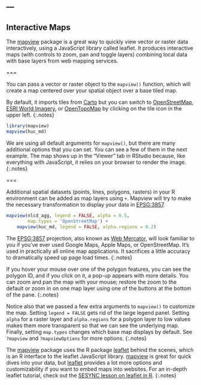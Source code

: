 ---
---

## Interactive Maps

The [mapview][mapview] package is a great way to quickly view vector or 
raster data interactively, using a JavaScript library called leaflet. 
It produces interactive maps (with controls to zoom, pan and toggle
layers) combining local data with base layers from web mapping services.

===

You can pass a vector or raster object to the `mapview()` function, which will create a map
centered over your spatial object over a base tiled map.

By default, it imports tiles from [Carto](https://carto.com/help/building-maps/basemap-list/)
but you can switch to [OpenStreetMap](https://www.openstreetmap.org), 
[ESRI World Imagery](https://www.arcgis.com/home/item.html?id=10df2279f9684e4a9f6a7f08febac2a9), 
or [OpenTopoMap](https://wiki.openstreetmap.org/wiki/OpenTopoMap)
by clicking on the tile icon in the upper left.
{:.notes}

```r
library(mapview)
mapview(huc_md)
```

We are using all default arguments for `mapview()`, but there are
many additional options that you can set. You can see a few of them in the
next example.
The map shows up in the "Viewer" tab in RStudio because, like everything with
JavaScript, it relies on your browser to render the image.
{:.notes}

===

Additional spatial datasets (points, lines, polygons, rasters) in your R environment can
be added as map layers using `+`. Mapview will try to make the necessary 
transformation to display your data in [EPSG:3857](https://epsg.io/3857).

```r
mapview(nlcd_agg, legend = FALSE, alpha = 0.5, 
        map.types = 'OpenStreetMap') +
    mapview(huc_md, legend = FALSE, alpha.regions = 0.2)
```

The [EPSG:3857](https://epsg.io/3857) projection, also known as 
[Web Mercator](https://en.wikipedia.org/wiki/Web_Mercator_projection), will look
familiar to you if you've ever used Google Maps, Apple Maps, or OpenStreetMap. It's 
used in practically all online map applications. It sacrifices a little accuracy to
dramatically speed up page load times.
{:.notes}

If you hover your mouse over one of the polygon features, you can see the polygon ID,
and if you click on it, a pop-up appears with more details. You can zoom and pan the
map with your mouse; restore the zoom to the default or zoom in on one map layer using
one of the buttons at the bottom of the pane.
{:.notes}

Notice also that we passed a few extra arguments to `mapview()` to customize the map. 
Setting `legend = FALSE` gets rid of the large legend panel. Setting
`alpha` for a raster layer and `alpha.regions` for a polygon layer to low values
makes them more transparent so that we can see the underlying map.
Finally, setting `map.types` changes which base map displays by default.
See `?mapview` and `?mapviewOptions` for more options.
{:.notes}

The [mapview][mapview] package uses the R package [leaflet][leaflet] behind the 
scenes, which is an R interface to the leaflet JavaScript library. [mapview][mapview]
is great for quick dives into your data, but [leaflet][leaflet] provides a lot more
options and customizability if you want to embed maps into websites. For
an in-depth leaflet tutorial, check out the 
[SESYNC lesson on leaflet in R](https://cyberhelp.sesync.org/leaflet-in-R-lesson/).
{:.notes}

[mapview]: https://r-spatial.github.io/mapview/
[leaflet]: https://rstudio.github.io/leaflet/
